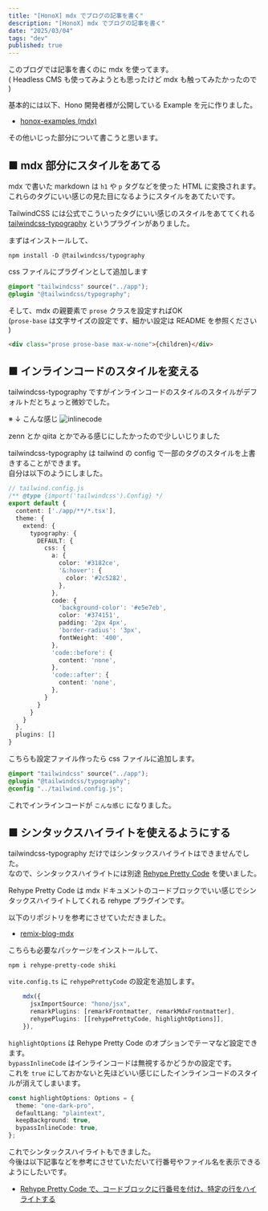 ```yaml
---
title: "[HonoX] mdx でブログの記事を書く"
description: "[HonoX] mdx でブログの記事を書く"
date: "2025/03/04"
tags: "dev"
published: true
---
```


このブログでは記事を書くのに mdx を使ってます。  
( Headless CMS も使ってみようとも思ったけど mdx も触ってみたかったので )

基本的には以下、Hono 開発者様が公開している Example を元に作りました。

- [honox-examples (mdx)](https://github.com/yusukebe/honox-examples/tree/main/projects/mdx)

その他いじった部分について書こうと思います。

## ■ mdx 部分にスタイルをあてる

mdx で書いた markdown は  `h1` や `p` タグなどを使った HTML に変換されます。  
これらのタグにいい感じの見た目になるようにスタイルをあてたいです。

TailwindCSS には公式でこういったタグにいい感じのスタイルをあててくれる [tailwindcss-typography](https://github.com/tailwindlabs/tailwindcss-typography/tree/main) というプラグインがありました。  

まずはインストールして、

```
npm install -D @tailwindcss/typography
```

css ファイルにプラグインとして追加します

```css
@import "tailwindcss" source("../app");
@plugin "@tailwindcss/typography";
```

そして、mdx の親要素で `prose` クラスを設定すればOK  
(`prose-base` は文字サイズの設定です、細かい設定は README を参照ください )

```html
<div class="prose prose-base max-w-none">{children}</div>
```

## ■ インラインコードのスタイルを変える

tailwindcss-typography ですがインラインコードのスタイルのスタイルがデフォルトだとちょっと微妙でした。

※ ↓ こんな感じ
![inlinecode](/images/202503/honox-blog-mdx/inline.png)

zenn とか qiita とかでみる感じにしたかったので少しいじりました

tailwindcss-typography は tailwind の config で一部のタグのスタイルを上書きすることができます。  
自分は以下のようにしました。

```typescript
// tailwind.config.js
/** @type {import('tailwindcss').Config} */
export default {
  content: ['./app/**/*.tsx'],
  theme: {
    extend: {
      typography: {
        DEFAULT: {
          css: {
            a: {
              color: '#3182ce',
              '&:hover': {
                color: '#2c5282',
              },
            },
            code: {
              'background-color': '#e5e7eb',
              color: '#374151',
              padding: '2px 4px',
              'border-radius': '3px',
              fontWeight: '400',
            },
            'code::before': {
              content: 'none',
            },
            'code::after': {
              content: 'none',
            },
          }
        }
      }
    }
  },
  plugins: []
}
```

こちらも設定ファイル作ったら css ファイルに追加します。

```css
@import "tailwindcss" source("../app");
@plugin "@tailwindcss/typography";
@config "../tailwind.config.js";
```

これでインラインコードが `こんな感じ` になりました。

## ■ シンタックスハイライトを使えるようにする

tailwindcss-typography だけではシンタックスハイライトはできませんでした。  
なので、シンタックスハイライトには別途 [Rehype Pretty Code](https://rehype-pretty.pages.dev/) を使いました。

Rehype Pretty Code は mdx ドキュメントのコードブロックでいい感じでシンタックスハイライトしてくれる rehype プラグインです。

以下のリポジトリを参考にさせていただきました。

- [remix-blog-mdx](https://github.com/pcattori/remix-blog-mdx/tree/main)

こちらも必要なパッケージをインストールして、

```
npm i rehype-pretty-code shiki
```
`vite.config.ts` に `rehypePrettyCode` の設定を追加します。

```typescript
    mdx({
      jsxImportSource: "hono/jsx",
      remarkPlugins: [remarkFrontmatter, remarkMdxFrontmatter],
      rehypePlugins: [[rehypePrettyCode, highlightOptions]],
    }),
```

`highlightOptions` は Rehype Pretty Code のオプションでテーマなど設定できます。  
`bypassInlineCode` はインラインコードは無視するかどうかの設定です。  
これを `true` にしておかないと先ほどいい感じにしたインラインコードのスタイルが消えてしまいます。

```typescript
const highlightOptions: Options = {
  theme: "one-dark-pro",
  defaultLang: "plaintext",
  keepBackground: true,
  bypassInlineCode: true,
};
```

これでシンタックスハイライトもできました。  
今後は以下記事などを参考にさせていただいて行番号やファイル名を表示できるようにしたいです。

- [Rehype Pretty Code で、コードブロックに行番号を付け、特定の行をハイライトする](https://osgsm.io/blog/rehype-pretty-code-additional-settings)